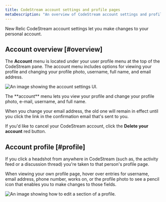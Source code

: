 ```yaml
---
title: CodeStream account settings and profile pages
metaDescription: "An overview of CodeStream account settings and profile pages."
---
```


New Relic CodeStream account settings let you make changes to your personal account.

## Account overview [#overview]

The **Account** menu is located under your user profile menu at the top of the CodeStream pane. The account menu includes options for viewing your profile and changing your profile photo, username, full name, and email address. 

![An image showing the account settings UI.](/images/AccountSettings2.png "account settings")

<figcaption>The **account** menu lets you view your profile and change your profile photo, e-mail, username, and full name.</figcaption>

When you change your email address, the old one will remain in effect until you click the link in the confirmation email that's sent to you.

If you'd like to cancel your CodeStream account, click the **Delete your account** red button.

## Account profile [#profile]

If you click a headshot from anywhere in CodeStream (such as, the activity feed or a discussion thread) you're taken to that person's profile page.


When viewing your own profile page, hover over entries for username, email address, phone number, works on, or the profile photo to see a pencil icon that enables you to make changes to those fields.

![An image showing how to edit a section of a profile.](/images/EditProfile.png "Edit profile")